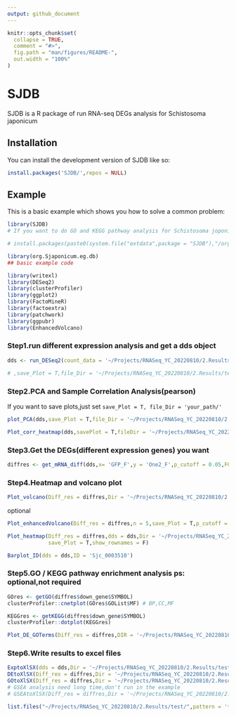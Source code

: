 ```yaml
---
output: github_document
---
```


<!-- README.md is generated from README.Rmd. Please edit that file -->

```r
knitr::opts_chunk$set(
  collapse = TRUE,
  comment = "#>",
  fig.path = "man/figures/README-",
  out.width = "100%"
)
```


# SJDB

<!-- badges: start -->

<!-- badges: end -->

SJDB is a R package of run RNA-seq DEGs analysis for Schistosoma japonicum

## Installation

You can install the development version of SJDB like so:

``` r
install.packages('SJDB/',repos = NULL)
```

## Example

This is a basic example which shows you how to solve a common problem:

```r
library(SJDB)
# If you want to do GO and KEGG pathway analysis for Schistosoma joponicum,you must install org.Sjaponicum.eg.db firstly,like this:

# install.packages(paste0(system.file("extdata",package = "SJDB"),"/org.Sjaponicum.eg.db"),repos = NULL)

library(org.Sjaponicum.eg.db)
## basic example code

```

```r

library(writexl)
library(DESeq2)
library(clusterProfiler)
library(ggplot2)
library(FactoMineR)
library(factoextra)
library(patchwork)
library(ggpubr)
library(EnhancedVolcano)
```

### Step1.run different expression analysis and get a dds object

```r

dds <- run_DESeq2(count_data = '~/Projects/RNASeq_YC_20220810/2.Results/SnakePipe_outputs/featureCounts/counts.tsv',groupList = c('GFP.F','One2.F'))

# ,save_Plot = T,file_Dir = '~/Projects/RNASeq_YC_20220810/2.Results/test/',p_cutoff = 0.05,FC_cutoff = 1

```

### Step2.PCA and Sample Correlation Analysis(pearson)

If you want to save plots,just set `save_Plot = T, file_Dir = 'your_path/'`

```r
plot_PCA(dds,save_Plot = T,file_Dir = '~/Projects/RNASeq_YC_20220810/2.Results/test/')

```

```r

Plot_corr_heatmap(dds,savePlot = T,fileDir = '~/Projects/RNASeq_YC_20220810/2.Results/test/',type = 'pearson')


```

### Step3.Get the DEGs(different expression genes) you want

```r

diffres <- get_mRNA_diff(dds,x= 'GFP_F',y = 'One2_F',p_cutoff = 0.05,FC_cutoff = 1)

```

### Step4.Heatmap and volcano plot

```r
Plot_volcano(Diff_res = diffres,Dir = '~/Projects/RNASeq_YC_20220810/2.Results/test/',save_Plot = T )

```

optional

```r
Plot_enhancedVolcano(Diff_res = diffres,n = 5,save_Plot = T,p_cutoff = 0.05,FC_cutoff = 1,Dir ='~/Projects/RNASeq_YC_20220810/2.Results/test/' )

```

```r
Plot_heatmap(Diff_res = diffres,dds = dds,Dir = '~/Projects/RNASeq_YC_20220810/2.Results/test/',
             save_Plot = T,show_rownames = F)
```

```r
Barplot_ID(dds = dds,ID = 'Sjc_0003510')
```

### Step5.GO / KEGG pathway enrichment analysis ps: optional,not required

```r
GOres <- getGO(diffres$down_gene$SYMBOL)
clusterProfiler::cnetplot(GOres$GOList$MF) # BP,CC,MF
```

```r
KEGGres <- getKEGG(diffres$down_gene$SYMBOL)
clusterProfiler::dotplot(KEGGres)
```

```r
Plot_DE_GOTerms(Diff_res = diffres,DIR = '~/Projects/RNASeq_YC_20220810/2.Results/test/',p_cutoff = 0.05)
```

### Step6.Write results to excel files

```r
ExptoXlSX(dds = dds,Dir = '~/Projects/RNASeq_YC_20220810/2.Results/test/')
DEtoXlSX(Diff_res = diffres,Dir = '~/Projects/RNASeq_YC_20220810/2.Results/test/')
GOtoXlSX(Diff_res = diffres,Dir = '~/Projects/RNASeq_YC_20220810/2.Results/test/')
# GSEA analysis need long time,don't run in the example 
# GSEAtoXlSX(Diff_res = diffres,Dir = '~/Projects/RNASeq_YC_20220810/2.Results/test/',pvalueCutoff = 0.5)

list.files("~/Projects/RNASeq_YC_20220810/2.Results/test/",pattern = '*xlsx')
```
